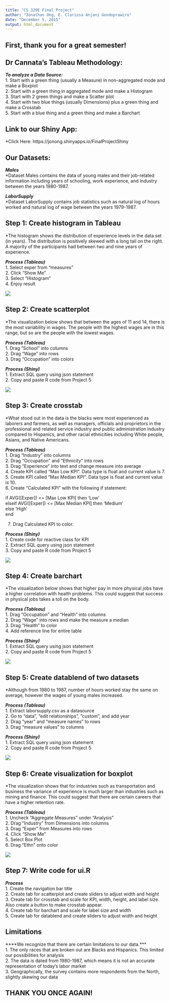 ```yaml
---
title: "CS 329E Final Project"
author: "Jonathan Ong, E. Clarissa Anjani Gondoprawiro"
date: "December 5, 2015"
output: html_document
---
```


## First, thank you for a great semester!

## Dr Cannata's Tableau Methodology:
***To analyze a Data Source:*** <br/>
1. Start with a green thing (usually a Measure) in non-aggregated mode and make a Boxplot <br/>
2. Start with a green thing in aggregated mode and make a Histogram <br/>
3. Start with 2 green things and make a Scatter plot <br/>
4. Start with two blue things (usually Dimensions) plus a green thing and make a Crosstab <br/>
5. Start with a blue thing and a green thing and make a Barchart <br/>

## Link to our Shiny App:
*Click Here: https://jonong.shinyapps.io/FinalProjectShiny

## Our Datasets:
***Males*** <br/>
*Dataset Males contains the data of young males and their job-related information including years of schooling, work experience, and industry between the years 1980-1987. <br/>


***LaborSupply*** <br/>
*Dataset LaborSupply contains job statistics such as natural log of hours worked and natural log of wage between the years 1979-1987. <br/>


## Step 1: Create histogram in Tableau
*The histogram shows the distribution of experience levels in the data set (in years). The distribution is positively skewed with a long tail on the right. A majority of the participants had between two and nine years of experience.

***Process (Tableau)*** <br/>
1. Select exper from "measures" <br/>
2. Click "Show Me" <br/>
3. Select "Histogram" <br/>
4. Enjoy result <br/>

<div style="width:600px; height=600px">
![](./histogram_finalproject.jpg)
</div>

## Step 2: Create scatterplot

*The visualization below shows that between the ages of 11 and 14, there is the most variability in wages. The people with the highest wages are in this range, but so are the people with the lowest wages. 

***Process (Tableau)*** <br/>
1. Drag "School" into columns <br/>
2. Drag "Wage" into rows <br/>
3. Drag "Occupation" into colors <br/>

***Process (Shiny)*** <br/>
1. Extract SQL query using json statement <br/>
2. Copy and paste R code from Project 5 <br/>

![](./scatterplot_finalproject.jpg)

## Step 3: Create crosstab
*What stood out in the data is the blacks were most experienced as laborers and farmers, as well as managers, officials and proprietors in the professional and related service industry and public administration industry compared to Hispanics, and other racial ethnicities including White people, Asians, and Native Americans. 

***Process (Tableau)*** <br/>
1. Drag "Industry" into columns <br/>
2. Drag "Occupation" and "Ethnicity" into rows <br/>
3. Drag "Experience" into text and change measure into average <br/>
4. Create KPI called "Max Low KPI". Data type is float and current value is 7. <br/>
5. Create KPI called "Max Median KPI". Data type is float and current value is 10. <br/>
6. Create "Calculated KPI" with the following if statement: <br/>

if AVG([Exper]) <= [Max Low KPI] then 'Low' <br/>
elseif AVG([Exper]) <= [Max Median KPI] then 'Medium' <br/>
else 'High' <br/>
end <br/>

7. Drag Calculated KPI to color. <br/>

***Process (Shiny)*** <br/>
1. Create code for reactive class for KPI <br/>
2. Extract SQL query using json statement <br/>
3. Copy and paste R code from Project 5 <br/>

![](./crosstab_finalproject.jpg)


## Step 4: Create barchart
*The visualization below shows that higher pay in more physical jobs have a higher correlation with health problems. This could suggest that success in physical jobs takes a toll on the body.

***Process (Tableau)*** <br/>
1. Drag "Occupation" and "Health" into columns <br/>
2. Drag "Wage" into rows and make the measure a median <br/>
3. Drag "Health" to color <br/>
4. Add reference line for entire table <br/>

***Process (Shiny)*** <br/>
1. Extract SQL query using json statement <br/>
2. Copy and paste R code from Project 5 <br/>

![](./bargraph_finalproject.jpg)

## Step 5: Create datablend of two datasets
*Although from 1980 to 1987, number of hours worked stay the same on average, however the wages of young males increased. 

***Process (Tableau)*** <br/>
1. Extract laborsupply.csv as a datasource </br>
2. Go to "data", "edit relationships", "custom", and add year </br>
2. Drag "year" and "measure names" to rows </br>
3. Drag "measure values" to columns </br>

***Process (Shiny)*** <br/>
1. Extract SQL query using json statement <br/>
2. Copy and paste R code from Project 5 <br/>

![](./blended_finalproject.jpg)

## Step 6: Create visualization for boxplot
*The visualization shows that for industries such as transportation and business the variance of experience is much larger than industries such as mining and finance. This could suggest that there are certain careers that have a higher retention rate. 

***Process (Tableau)*** <br/>
1. Uncheck "Aggregate Measures" under "Analysis" <br/>
2. Drag "Industry" from Dimensions into columns <br/>
3. Drag "Exper" from Measures into rows <br/>
4. Click "Show Me" <br/>
5. Select Box Plot <br/>
6. Drag "Ethn" onto color <br/>

![](./boxplot_finalproject.jpg)

## Step 7: Write code for ui.R

***Process*** <br/>
1. Create the navigation bar title <br/>
2. Create tab for scatterplot and create sliders to adjust width and height<br/>
3. Create tab for crosstab and scale for KPI, width, height, and label size. Also create a button to make crosstab appear. <br/>
4. Create tab for barchart and scale for label size and width <br/>
5. Create tab for datablend and create sliders to adjust width and height <br/>

## Limitations
****We recognize that there are certain limitations to our data.*** <br/>
1. The only races that are broken out are Blacks and Hispanics. This limited our possibilities for analysis </br>
2. The data is dated from 1980-1987, which means it is not an accurate representation of today's labor market </br>
3. Geographically, the survey contains more respondents from the North, slightly skewing our data </br>

## THANK YOU ONCE AGAIN!
